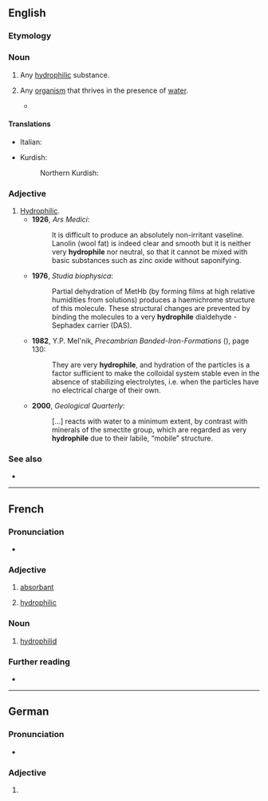 ==English==

===Etymology===
{{confix|en|hydro|phile}}

===Noun===
{{en-noun}}

# {{lb|en|chemistry}} Any [[hydrophilic]] substance.
# {{lb|en|zoology}} Any [[organism]] that thrives in the presence of [[water]].
#* {{quote-book|en|year=1986|author=James Kenneth Liebherr|title=Cladistic Analysis of North American Platynini|passage='''Hydrophiles''' usually retain flight capability because they must recolonize unstable habitats.}}

====Translations====
{{trans-top|hydrophilic substance}}
* Italian: {{t+|it|idrofila|f}}
{{trans-mid}}
* Kurdish:
*: Northern Kurdish: {{t+|kmr|avxwaz|f}}
{{trans-bottom}}

===Adjective===
{{en-adj}}

# [[hydrophilic|Hydrophilic]].
#* '''1926''', ''Ars Medici'':
#*: lt is difficult to produce an absolutely non-irritant vaseline. Lanolin (wool fat) is indeed clear and smooth but it is neither very '''hydrophile''' nor neutral, so that it cannot be mixed with basic substances such as zinc oxide without saponifying.
#* '''1976''', ''Studia biophysica'':
#*: Partial dehydration of MetHb (by forming films at high relative humidities from solutions) produces a haemichrome structure of this molecule. These structural changes are prevented by binding the molecules to a very '''hydrophile''' dialdehyde - Sephadex carrier (DAS).
#* '''1982''', Y.P. Mel'nik, ''Precambrian Banded-Iron-Formations'' ({{ISBN|9780080869049}}), page 130:
#*: They are very '''hydrophile''', and hydration of the particles is a factor sufficient to make the colloidal system stable even in the absence of stabilizing electrolytes, i.e. when the particles have no electrical charge of their own.
#* '''2000''', ''Geological Quarterly'':
#*: [...] reacts  with water to a minimum extent, by contrast with minerals of the smectite group, which are regarded as very '''hydrophile''' due to their labile, “mobile” structure.

===See also===
* {{l|en|lipophile}}

----

==French==

===Pronunciation===
* {{audio|fr|LL-Q150 (fra)-Lepticed7-hydrophile.wav|Audio}}

===Adjective===
{{fr-adj}}

# [[absorbant]]
# {{lb|fr|chemistry}} [[#English|hydrophilic]]

===Noun===
{{fr-noun|m}}

# {{lb|fr|zoology}} [[hydrophilid]]

===Further reading===
* {{R:TLFi}}

----

==German==

===Pronunciation===
* {{audio|de|De-hydrophile.ogg|Audio}}

===Adjective===
{{head|de|adjective form}}

# {{de-adj form of|hydrophil}}